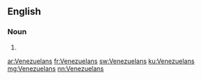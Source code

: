==English==

===Noun===
{{head|en|noun plural form}}

# {{plural of|Venezuelan|lang=en}}

[[ar:Venezuelans]]
[[fr:Venezuelans]]
[[sw:Venezuelans]]
[[ku:Venezuelans]]
[[mg:Venezuelans]]
[[nn:Venezuelans]]